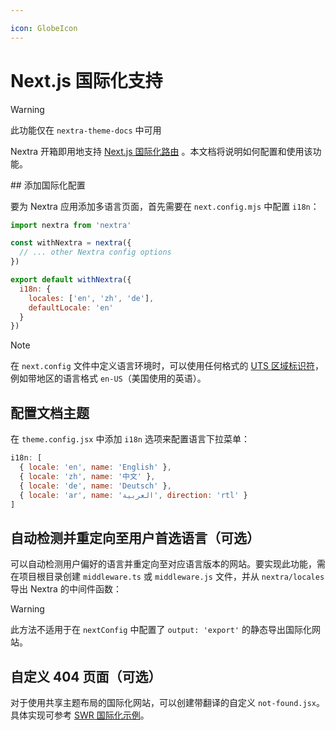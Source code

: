 ```yaml
---

icon: GlobeIcon
---
```



# Next.js 国际化支持

> [!WARNING]
>
> 此功能仅在 `nextra-theme-docs` 中可用

Nextra 开箱即用地支持
[Next.js 国际化路由](https://nextjs.org/docs/advanced-features/i18n-routing)
。本文档将说明如何配置和使用该功能。

<Steps>
## 添加国际化配置

要为 Nextra 应用添加多语言页面，首先需要在 `next.config.mjs` 中配置 `i18n`：

```js filename="next.config.mjs" {8-11}
import nextra from 'nextra'

const withNextra = nextra({
  // ... other Nextra config options
})

export default withNextra({
  i18n: {
    locales: ['en', 'zh', 'de'],
    defaultLocale: 'en'
  }
})
```

> [!NOTE]
>
> 在 `next.config` 文件中定义语言环境时，可以使用任何格式的
> [UTS 区域标识符](https://www.unicode.org/reports/tr35/tr35-59/tr35.html#Identifiers)，
> 例如带地区的语言格式 `en-US`（美国使用的英语）。

## 配置文档主题

在 `theme.config.jsx` 中添加 `i18n` 选项来配置语言下拉菜单：

```js filename="theme.config.jsx"
i18n: [
  { locale: 'en', name: 'English' },
  { locale: 'zh', name: '中文' },
  { locale: 'de', name: 'Deutsch' },
  { locale: 'ar', name: 'العربية', direction: 'rtl' }
]
```

## 自动检测并重定向至用户首选语言（可选）

可以自动检测用户偏好的语言并重定向至对应语言版本的网站。要实现此功能，需在项目根目录创建 `middleware.ts` 或 `middleware.js` 文件，并从 `nextra/locales` 导出 Nextra 的中间件函数：

<ExampleCode example="swr-site" filePath="middleware.ts" metadata="{1}" />

> [!WARNING]
>
> 此方法不适用于在 `nextConfig` 中配置了 `output: 'export'` 的静态导出国际化网站。

## 自定义 404 页面（可选）

对于使用共享主题布局的国际化网站，可以创建带翻译的自定义 `not-found.jsx`。具体实现可参考 [SWR 国际化示例](https://github.com/shuding/nextra/blob/c9d0ffc8687644401412b8adc34af220cccddf82/examples/swr-site/app/%5Blang%5D/not-found.ts)。

</Steps>
